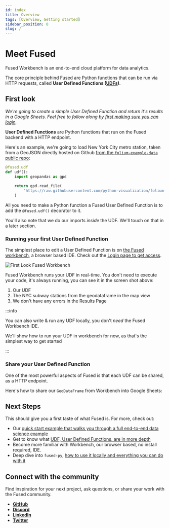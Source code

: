 ```yaml
---
id: index
title: Overview
tags: [Overview, Getting started]
sidebar_position: 0
slug: /
---
```


# Meet Fused

Fused Workbench is an end-to-end cloud platform for data analytics. 

The core principle behind Fused are Python functions that can be run via HTTP requests, called **User Defined Functions ([UDFs](/core-concepts/why/))**.

<!--

<img src="https://fused-magic.s3.us-west-2.amazonaws.com/main_marketing_website/product_diagram_october2024.png" alt="product_diagram_october2024" style={{}} />

-->

## First look

_We're going to create a simple User Defined Function and return it's results in a Google Sheets. Feel free to follow along by [first making sure you can login](/user-guide/login)._

**User Defined Functions** are Python functions that run on the Fused backend with a HTTP endpoint. 

Here's an example, we're going to load New York City metro station, taken from a GeoJSON directly hosted on Github [from the `folium-example-data` public repo](https://github.com/python-visualization/folium-example-data):

<!-- This section doesn't fully acknowledge that you need to pip install fused if you want to run this locally or that workbench is required. -->
```python showLineNumbers
@fused.udf
def udf():
    import geopandas as gpd
    
    return gpd.read_file(
        'https://raw.githubusercontent.com/python-visualization/folium-example-data/main/subway_stations.geojson'
    )
```

All you need to make a Python function a Fused User Defined Function is to add the `@fused.udf()` decorator to it.

You'll also note that we do our imports _inside_ the UDF. We'll touch on that in a later section.
<!-- #TODO: Actually, you know, touch on that later -->

### Running your first User Defined Function

The simplest place to edit a User Defined Function is on [the Fused workbench](https://www.fused.io/workbench), a browser based IDE. 
Check out the [Login page to get access](/user-guide/login). 

![First Look Fused Workbench](./index-imgs/Workbench-first-look.png) 

Fused Workbench runs your UDF in real-time. You don't need to execute your code, it's always running, you can see it in the screen shot above:
1. Our UDF
2. The NYC subway stations from the geodataframe in the map view
3. We don't have any errors in the Results Page

:::info

You can also write & run any UDF locally, you don't _need_ the Fused Workbench IDE. 

We'll show how to run your UDF in workbench for now, as that's the simplest way to get started

:::

### Share your User Defined Function

One of the most powerful aspects of Fused is that each UDF can be shared, as a HTTP endpoint. 

Here's how to share our `GeoDataFrame` from Workbench into Google Sheets:


<ReactPlayer className="video__player" playing={true} muted={true} controls height="100%" url="https://fused-magic.s3.us-west-2.amazonaws.com/workbench-walkthrough-videos/docs_rewrite/share_udf_to_sheets_updated.mp4" width="100%" />


## Next Steps

<!-- #TODO: Update links once the docs are updated with new structure-->
<!-- #TODO #2: We don't have a page dedicated to workbench-->
This should give you a first taste of what Fused is. For more, check out:
- Our [quick start example that walks you through a full end-to-end data science example](/user-guide/quickstart)
- Get to know what [UDF, User Defined Functions, are in more depth](/core-concepts/why)
- Become more familiar with Workbench, our browser based, no install required, IDE.
- Deep dive into `fused-py`, [how to use it locally and everything you can do with it](/python-sdk)

## Connect with the community

Find inspiration for your next project, ask questions, or share your work with the Fused community.

- [__GitHub__](https://github.com/fusedio/udfs/tree/main)
- [__Discord__](https://bit.ly/fusedslack)
- [__LinkedIn__](https://www.linkedin.com/company/fusedio/)
- [__Twitter__](https://twitter.com/Fused_io)
